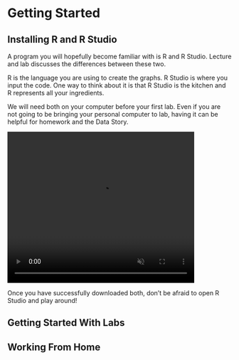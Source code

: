 # Getting Started {-}

## Installing R and R Studio

A program you will hopefully become familiar with is R and R Studio. Lecture and lab discusses the differences between these two.

R is the language you are using to create the graphs. R Studio is where you input the code. One way to think about it is that R Studio is the kitchen and R represents all your ingredients.

We will need both on your computer before your first lab. Even if you are not going to be bringing your personal computer to lab, having it can be helpful for homework and the Data Story.

<video width="420" height="340" controls loop="" muted = " " autoplay>
  <source src="https://github.com/rahhernandez/wfc70/raw/refs/heads/main/Draft%202.mov">
</video>

Once you have successfully downloaded both, don't be afraid to open R Studio and play around!

## Getting Started With Labs

## Working From Home




